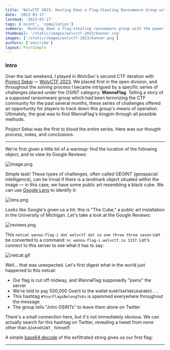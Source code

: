 ```yaml
---
title: 'WolvCTF 2023: Hunting Down a Flag-Stealing Ransomware Group with OSINT'
date: '2023-03-17'
lastmod: '2023-03-17'
tags: ['osint', 'compilation']
summary: 'Hunting down a flag-stealing ransomware group with the power of OSINT——from Ethereum breadcrumbs to TF2 workshop maps.'
thumbnail: '/static/images/wolvctf-2023/banner.svg'
images: ['/static/images/wolvctf-2023/banner.png']
authors: ['enscribe']
layout: PostSimple
---
```


### Intro

Over the last weekend, I played in WolvSec's second CTF iteration with [Project Sekai](https://sekai.team/) — [WolvCTF 2023](https://ctftime.org/event/1866). We placed first in the open division, and throughout the solving process I became intrigued by a specific series of challenges placed under the OSINT category: **WannaFlag**. Telling a story of a supposed ransomware group which had been terrorizing the CTF community for the past several months, these series of challenges offered an opportunity for players to track down this group's means of operation. Ultimately, the goal was to find WannaFlag's kingpin through all possible methods.

Project Sekai was the first to blood the entire series. Here was our thought process, notes, and conclusions.

---

<Challenge
    title="WannaFlag I: An Introduction"
    authors="dree"
    solvers="jktrn"
    files="[image.png](/static/wolvctf-2023/image.png)"
    genre="osint"
    points="188"
    solves="107"
    description="Welcome to WolvCTF's OSINT Category! We have a bunch of great OSINT lined up, assuming nothing goes wrong hahahhahahhahah but why would it?  
        For this challenge, find where the image was taken, and look at the Google Maps reviews!  
        **Note**: Flags can be found in standard format `wctf{...}` for ALL OSINT challenges   
        <Image src='/static/images/wolvctf-2023/image.png' className='!mb-0 w-72' alt='image.png' />
        <figcaption>image.png</figcaption>"
/>

We're first given a little bit of a warmup: find the location of the following object, and to view its Google Reviews:

![image.png](/static/images/wolvctf-2023/image.png)

Simple task! These types of challenges, often called GEOINT (geospacial intelligence), can be trivial if there is a landmark object situated within the image — in this case, we have some public art resembling a black cube. We can use [Google Lens](https://lens.google) to identify it:

![lens.png](/static/images/wolvctf-2023/lens.png)

Looks like Google's given us a hit: this is "The Cube," a public art installation in the University of Michigan. Let's take a look at the Google Reviews:

![reviews.png](/static/images/wolvctf-2023/reviews.png)

This `netcat wanna-flag-i dot wolvctf dot io one three three seven` can be converted to a command: `nc wanna-flag-i.wolvctf.io 1337`. Let's connect to this server to see what it has to say:

![netcat.gif](/static/images/wolvctf-2023/netcat.gif)

Well... that was unexpected. Let's first digest what in the world just happened to this netcat:

-   Our flag is cut off midway, and WannaFlag supposedly "pwns" the server
-   We're told to pay 500,000 Goerli to the wallet `0x08f5AF98610aE4B93...`
-   This hashtag `#YourFlagsBelongToUs` is spammed everywhere throughout the message
-   The group tells "John OSINTs" to leave them alone on Twitter

There's a small connection here, but it's not immediately obvious. We can actually search for this hashtag on Twitter, revealing a tweet from none other than `@JohnOSINT_` himself:

<StaticTweet
    avatar="https://pbs.twimg.com/profile_images/1634679088731557889/DkCPnIw__400x400.jpg"
    username="John OSINT"
    handle="JohnOSINT_"
    date="March 11, 2023"
    text="I've been getting reports of a new ransomware group that have been specifically targeting CTFs. They've been posting [#YourFlagsBelongToUs](https://twitter.com/hashtag/YourFlagsBelongToUs) to their victims and demanding crypto in exchange for the flags and infra back. This is big....."
    src="https://twitter.com/JohnOSINT_/status/1634680651768270848"
/>

<StaticTweet
    avatar="https://pbs.twimg.com/profile_images/1634679088731557889/DkCPnIw__400x400.jpg"
    username="John OSINT"
    handle="JohnOSINT_"
    date="March 11, 2023"
    text="I've only exfiltrated one flag from them so far: d2N0Znt1aGhoX3doM3IzX2QxZF80bGxfMHVyX2ZsNGdzX2cwP30="
    src="https://twitter.com/JohnOSINT_/status/1634682918764429313"
/>

A simple [base64 decode](https://www.base64decode.org/) of the exfiltrated string gives us our first flag:

<Box text="**WannaFlag I: An Introduction**: `wctf{uhhh_wh3r3_d1d_4ll_0ur_fl4gs_g0?}`" type="flag">

---

<Challenge
    title="WannaFlag II: Payments"
    authors="dree"
    genre="osint"
    points="348"
    solves="75"
    description="Ok well.........................something may have gone wrong  
        WannaFlag's ransom demand is insane, there's no way we are paying that. Can you figure out which address the money is being funneled to?  
        From the ransom note: send 500,000 Goerli to `0x08f5AF98610aE4B93cD0A856682E6319bF1be8a6`"
/>

